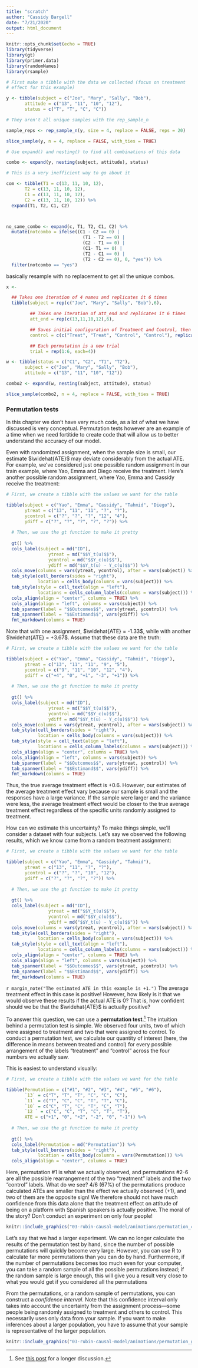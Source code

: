 ```yaml
---
title: "scratch"
author: "Cassidy Bargell"
date: "7/21/2020"
output: html_document
---
```


```r
knitr::opts_chunk$set(echo = TRUE)
library(tidyverse)
library(gt)
library(primer.data)
library(randomNames)
library(rsample)
```

<!-- CB: This is me trying to figure out simple permutation code without the package. I am struggling and have asked a lot of people. I don't want to get rid of this but don't want it in the book code right now because its obviously not done and doesn't make sense.--> 

```r

# First make a tibble with the data we collected (focus on treatment
# effect for this example)

y <- tibble(subject = c("Joe", "Mary", "Sally", "Bob"),
       attitude = c("13", "11", "10", "12"),
       status = c("T", "T", "C", "C"))

# They aren't all unique samples with the rep_sample_n

sample_reps <- rep_sample_n(y, size = 4, replace = FALSE, reps = 20)

slice_sample(y, n = 4, replace = FALSE, with_ties = TRUE)

# Use expand() and nesting() to find all combinations of this data

combo <- expand(y, nesting(subject, attitude), status)

# This is a very inefficient way to go about it

com <- tibble(T1 = c(13, 11, 10, 12),
       T2 = c(13, 11, 10, 12),
       C1 = c(13, 11, 10, 12), 
       C2 = c(13, 11, 10, 12)) %>%
  expand(T1, T2, C1, C2)



no_same_combo <- expand(c, T1, T2, C1, C2) %>%
  mutate(notcombo = ifelse((C1 - C2 == 0) | 
                             (T1 - T2 == 0) | 
                             (C2 - T1 == 0) | 
                             (C1- T1 == 0) | 
                             (T2 - C1 == 0) | 
                             (T2 - C2 == 0), 0, "yes")) %>%
  filter(notcombo == "yes")
```


basically resample with no replacement to get all the unique combos. 

```r
x <-

  ## Takes one iteration of 4 names and replicates it 6 times
  tibble(subject = rep(c("Joe", "Mary", "Sally", "Bob"),6),

         ## Takes one iteration of att_end and replicates it 6 times
         att_end = rep(c(13,11,10,12),6),

         ## Saves initial configuration of Treatment and Control, then randomly generates new configuration 5 times
         control = c(c("Treat", "Treat", "Control", "Control"), replicate(5,sample(c("Treat", "Treat", "Control", "Control")))),

         ## Each permutation is a new trial
         trial = rep(1:6, each=4))
```

```r
w <- tibble(status = c("C1", "C2", "T1", "T2"),
       subject = c("Joe", "Mary", "Sally", "Bob"),
       attitude = c("13", "11", "10", "12"))

combo2 <- expand(w, nesting(subject, attitude), status)

slice_sample(combo2, n = 4, replace = FALSE, with_ties = TRUE)
```

### Permutation tests

<!-- Do we keep this section? I think Yes. Permutation tests are cool! And we have room to do them. And they provide a nice excuse to do some R coding! But we can't do any uncertainty here. Need to show Preceptor Table for it, with the null hypothesis filling in all equal (in each row) potential outcomes, and then showing what we observe depending on the assignment mechanism. -->

In this chapter we don't have very much code, as a lot of what we have discussed is very conceptual. Permutation tests however are an example of a time when we need fortitide to create code that will allow us to better understand the accuracy of our model. 

Even with randomized assignment, when the sample size is small, our estimate $\widehat{ATE}$ may deviate considerably from the actual ATE.  For example, we've considered just one possible random assignment in our train example, where Yao, Emma and Diego receive the treatment.  Here's another possible random assignment, where Yao, Emma and Cassidy receive the treatment:

```r
# First, we create a tibble with the values we want for the table

tibble(subject = c("Yao", "Emma", "Cassidy", "Tahmid", "Diego"),
       ytreat = c("13", "11", "11", "?", "?"),
       ycontrol = c("?", "?", "?", "12", "4"),
       ydiff = c("?", "?", "?", "?", "?")) %>%
  
  # Then, we use the gt function to make it pretty
  
  gt() %>%
  cols_label(subject = md("ID"),
                ytreat = md("$$Y_t(u)$$"),
                ycontrol = md("$$Y_c(u)$$"),
                ydiff = md("$$Y_t(u) - Y_c(u)$$")) %>%
  cols_move(columns = vars(ytreat, ycontrol), after = vars(subject)) %>%
  tab_style(cell_borders(sides = "right"),
            location = cells_body(columns = vars(subject))) %>%
  tab_style(style = cell_text(align = "left"), 
            locations = cells_column_labels(columns = vars(subject))) %>%
  cols_align(align = "center", columns = TRUE) %>%
  cols_align(align = "left", columns = vars(subject)) %>%
  tab_spanner(label = "$$Outcomes$$", vars(ytreat, ycontrol)) %>%
  tab_spanner(label = "$$Estimand$$", vars(ydiff)) %>%
  fmt_markdown(columns = TRUE)
```

Note that with one assignment, $\widehat{ATE} = -1.33$, while with another $\widehat{ATE} = +3.67$.  Assume that these data are the truth: 

```r
# First, we create a tibble with the values we want for the table

tibble(subject = c("Yao", "Emma", "Cassidy", "Tahmid", "Diego"),
       ytreat = c("13", "11", "11", "9", "5"),
       ycontrol = c("9", "11", "10", "12", "4"),
       ydiff = c("+4", "0", "+1", "-3", "+1")) %>%
  
  # Then, we use the gt function to make it pretty
  
  gt() %>%
  cols_label(subject = md("ID"),
                ytreat = md("$$Y_t(u)$$"),
                ycontrol = md("$$Y_c(u)$$"),
                ydiff = md("$$Y_t(u) - Y_c(u)$$")) %>%
  cols_move(columns = vars(ytreat, ycontrol), after = vars(subject)) %>%
  tab_style(cell_borders(sides = "right"),
            location = cells_body(columns = vars(subject))) %>%
  tab_style(style = cell_text(align = "left"), 
            locations = cells_column_labels(columns = vars(subject))) %>%
  cols_align(align = "center", columns = TRUE) %>%
  cols_align(align = "left", columns = vars(subject)) %>%
  tab_spanner(label = "$$Outcomes$$", vars(ytreat, ycontrol)) %>%
  tab_spanner(label = "$$Estimand$$", vars(ydiff)) %>%
  fmt_markdown(columns = TRUE)
```

Thus, the true average treatment effect is $+0.6$.  However, our estimates of the average treatment effect vary because our sample is small and the responses have a large variance. If the sample were larger and the variance were less, the average treatment effect would be closer to the true average treatment effect regardless of the specific units randomly assigned to treatment.

<!-- AR: This section attempts to describe permutation tests in a non-frequentist
way; thus, there are no references to a "test statistic" or to the "sharp null." Worth keeping?
-->

How can we estimate this uncertainty?  To make things simple, we'll consider a dataset with four subjects.  Let's say we observed the following results, which we know came from a random treatment assignment:

```r
# First, we create a tibble with the values we want for the table

tibble(subject = c("Yao", "Emma", "Cassidy", "Tahmid"),
       ytreat = c("13", "11", "?", "?"),
       ycontrol = c("?", "?", "10", "12"),
       ydiff = c("?", "?", "?", "?")) %>%
  
  # Then, we use the gt function to make it pretty
  
  gt() %>%
  cols_label(subject = md("ID"),
                ytreat = md("$$Y_t(u)$$"),
                ycontrol = md("$$Y_c(u)$$"),
                ydiff = md("$$Y_t(u) - Y_c(u)$$")) %>%
  cols_move(columns = vars(ytreat, ycontrol), after = vars(subject)) %>%
  tab_style(cell_borders(sides = "right"),
            location = cells_body(columns = vars(subject))) %>%
  tab_style(style = cell_text(align = "left"), 
            locations = cells_column_labels(columns = vars(subject))) %>%
  cols_align(align = "center", columns = TRUE) %>%
  cols_align(align = "left", columns = vars(subject)) %>%
  tab_spanner(label = "$$Outcomes$$", vars(ytreat, ycontrol)) %>%
  tab_spanner(label = "$$Estimand$$", vars(ydiff)) %>%
  fmt_markdown(columns = TRUE)
```

`r margin_note("The estimated ATE in this example is +1.")`
The average treatment effect in this case is positive!  However, how likely is it that we would observe these results if the actual ATE is 0?  That is, how confident should we be that the $\widehat{ATE}$ is actually positive?

To answer this question, we can use a **permutation test**.^[See [this post](https://www.r-bloggers.com/what-is-a-permutation-test/) for a longer discussion.]  The intuition behind a permutation test is simple.  We observed four units, two of which were assigned to treatment and two that were assigned to control.  To conduct a permutation test, we calculate our quantity of interest (here, the difference in means between treated and control) for every possible arrangement of the labels "treatment" and "control" across the four numbers we actually saw.

This is easiest to understand visually:

```r
# First, we create a tibble with the values we want for the table

tibble(Permutation = c("#1", "#2", "#3", "#4", "#5", "#6"),
       `13` = c("T", "T", "T", "C", "C", "C"),
       `11` = c("T", "C", "C", "T", "T", "C"),
       `10` = c("C", "T", "C", "T", "C", "T"),
       `12 ` = c("C", "C", "T", "C", "T", "T"),
       ATE = c("+1", "0", "+2", "-2", "0", "-1")) %>%
       
  # Then, we use the gt function to make it pretty
  
  gt() %>%
  cols_label(Permutation = md("Permutation")) %>%
  tab_style(cell_borders(sides = "right"),
            location = cells_body(columns = vars(Permutation))) %>%
  cols_align(align = "center", columns = TRUE)
```

Here, permutation #1 is what we actually observed, and permutations #2-6 are all the possible rearrangement of the two "treatment" labels and the two "control" labels.  What do we see?  4/6 (67%) of the permutations produce calculated ATEs are smaller than the effect we actually observed ($+1$), and two of them are the opposite sign!  We therefore should not have much confidence from this data alone that the treatment effect on attitude of being on a platform with Spanish speakers is actually positive.  The moral of the story?  Don't conduct an experiment on only four people!

```r
knitr::include_graphics("03-rubin-causal-model/animations/permutation_4.gif")
```

Let's say that we had a larger experiment.  We can no longer calculate the results of the permutation test by hand, since the number of possible permutations will quickly become very large.  However, you can use R to calculate far more permutations than you can do by hand.  Furthermore, if the number of permutations becomes too much even for your computer, you can take a random sample of all the possible permutations instead; if the random sample is large enough, this will give you a result very close to what you would get if you considered all the permutations

From the permutations, or a random sample of permutations, you can construct a *confidence interval*.  Note that this confidence interval only takes into account the uncertainty from the assignment process---some people being randomly assigned to treatment and others to control.  This necessarily uses only data from your sample.  If you want to make inferences about a larger population, you have to assume that your sample is representative of the larger population.

```r
knitr::include_graphics("03-rubin-causal-model/animations/permutation_gif.gif")
```

